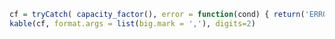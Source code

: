 
```r

cf = tryCatch( capacity_factor(), error = function(cond) { return('ERROR: capacity_factor function not returning correct results.') })
kable(cf, format.args = list(big.mark = ','), digits=2)

```
